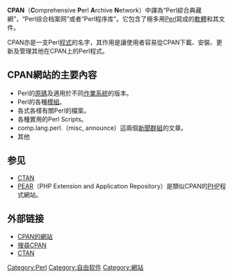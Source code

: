 {{NoteTA|G1=IT}}
'''CPAN'''（'''C'''omprehensive '''P'''erl '''A'''rchive '''N'''etwork）中譯為“Perl綜合典藏網”，“Perl综合档案网”或者“Perl程序库”。它包含了極多用[[Perl|Perl]]寫成的[[軟體|軟體]]和其文件。

CPAN亦是一支Perl[[程式|程式]]的名字，其作用是讓使用者容易從CPAN下載、安裝、更新及管理其他在CPAN上的Perl程式。


== CPAN網站的主要內容 ==
* Perl的[[原碼|原碼]]及適用於不同[[作業系統|作業系統]]的版本。
* Perl的各種[[模組|模組]]。
*各式各樣有關Perl的檔案。
*各種實用的Perl Scripts。
* comp.lang.perl.（misc, announce）這兩個[[新聞群組|新聞群組]]的文章。
*其他

== 参见 ==
*[[CTAN|CTAN]]
*[[PEAR|PEAR]]（PHP Extension and Application Repository）是類似CPAN的[[PHP|PHP]]程式網站。

== 外部链接 ==

*[http://www.cpan.org CPAN的網站]{{Wayback|url=http://www.cpan.org/ |date=20110226063250 }}
*[http://search.cpan.org 搜尋CPAN]{{Wayback|url=http://search.cpan.org/ |date=20180624041928 }}
*[http://www.ctan.org CTAN]{{Webarchive|url=https://archive.is/20121209004851/http://dante.ctan.org/tex-archive/help/Catalogue/index.html |date=2012-12-09 }}

[[Category:Perl|Category:Perl]]
[[Category:自由软件|Category:自由软件]]
[[Category:網站|Category:網站]]